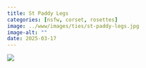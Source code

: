 ```yaml
---
title: St Paddy Legs
categories: [nsfw, corset, rosettes]
image: ../www/images/ties/st-paddy-legs.jpg
image-alt: ""
date: 2025-03-17
---
```



![](../www/images/ties/st-paddy-legs.jpg)

